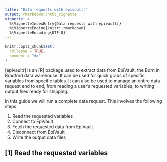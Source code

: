```yaml
---
title: "Data requests with epivaultr"
output: rmarkdown::html_vignette
vignette: >
  %\VignetteIndexEntry{Data requests with epivaultr}
  %\VignetteEngine{knitr::rmarkdown}
  %\VignetteEncoding{UTF-8}
---
```


```r
knitr::opts_chunk$set(
  collapse = TRUE,
  comment = "#>"
)
```

[epivaultr] is an [R] package used to extract data from EpiVault, the Born in Bradford data warehouse. It can be used for quick grabs of specific variables from specific tables. It can also be used to manage an entire data request end to end, from reading a user's requested variables, to writing output files ready for shipping.

In this guide we will run a complete data request. This involves the following steps:

1. Read the requested variables
2. Connect to EpiVault
3. Fetch the requested data from EpiVault
4. Disconnect from EpiVault
5. Write the output data files

## [1] Read the requested variables

